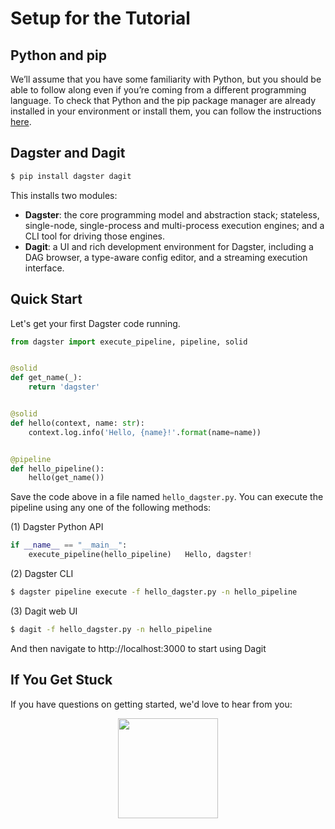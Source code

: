 
<DynamicMetaTags
  title="Setup for the Tutorial | Dagster"
  description="Dagster is a system for building modern data applications."
/>


# Setup for the Tutorial

## Python and pip

We’ll assume that you have some familiarity with Python, but you should be able to follow along even
if you’re coming from a different programming language. To check that Python and the pip package
manager are already installed in your environment or install them, you can follow the instructions
[here](/docs/install/python).

## Dagster and Dagit

```bash
$ pip install dagster dagit
```

This installs two modules:

- **Dagster**: the core programming model and abstraction stack; stateless, single-node, single-process
  and multi-process execution engines; and a CLI tool for driving those engines.
- **Dagit**: a UI and rich development environment for Dagster, including a DAG browser, a type-aware
  config editor, and a streaming execution interface.

## Quick Start

Let's get your first Dagster code running.

```python
from dagster import execute_pipeline, pipeline, solid


@solid
def get_name(_):
    return 'dagster'


@solid
def hello(context, name: str):
    context.log.info('Hello, {name}!'.format(name=name))


@pipeline
def hello_pipeline():
    hello(get_name())
```

Save the code above in a file named `hello_dagster.py`. You can execute the pipeline
using any one of the following methods:

(1) Dagster Python API

```python
if __name__ == "__main__":
    execute_pipeline(hello_pipeline)   Hello, dagster!
```

(2) Dagster CLI

```bash
$ dagster pipeline execute -f hello_dagster.py -n hello_pipeline
```

(3) Dagit web UI

```bash
$ dagit -f hello_dagster.py -n hello_pipeline
```

And then navigate to http://localhost:3000 to start using Dagit

## If You Get Stuck

If you have questions on getting started, we'd love to hear from you:

<p align="center">
  <a href="https://dagster-slackin.herokuapp.com/" target="_blank">
    <img
      src="https://user-images.githubusercontent.com/609349/63558739-f60a7e00-c502-11e9-8434-c8a95b03ce62.png"
      width="160px"
    />
  </a>
</p>

<br />
